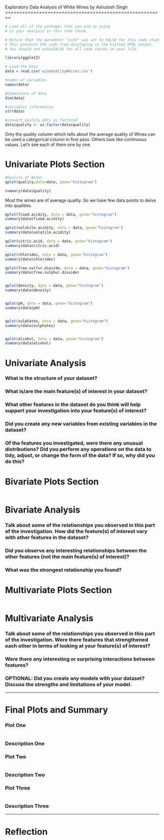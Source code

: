 Exploratory Data Analysis of White Wines
by Ashutosh Singh
========================================================

```r
# Load all of the packages that you end up using
# in your analysis in this code chunk.

# Notice that the parameter "echo" was set to FALSE for this code chunk.
# This prevents the code from displaying in the knitted HTML output.
# You should set echo=FALSE for all code chunks in your file.

library(ggplot2)
```

```r
# Load the Data
data = read.csv('wineQualityWhites.csv')

#names of variables
names(data)

#dimensions of data
dim(data)

#variables information
str(data)

#convert quality data as factored
data$quality <- as.factor(data$quality)

```
Only the quality column which tells about the average quality of Wines can be used a  categorical column in first pass. Others look like continuous values. Let's see each of them one by one.

# Univariate Plots Section
```r

#Quality of Wines
qplot(quality,data=data, geom="histogram")

summary(data$quality)
```
Most the wines are of average quality. So we have few data points to delve into qualities. 

```r
qplot(fixed.acidity, data = data, geom="histogram")
summary(data$fixed.acidity)

qplot(volatile.acidity, data = data, geom="histogram")
summary(data$volatile.acidity)

qplot(citric.acid, data = data, geom="histogram")
summary(data$citric.acid)

qplot(chlorides, data = data, geom="histogram")
summary(data$chlorides)

qplot(free.sulfur.dioxide, data = data, geom="histogram")
summary(data$free.sulphur.dioxide)


qplot(density, data = data, geom="histogram")
summary(data$density)


qplot(pH, data = data, geom="histogram")
summary(data$pH)


qplot(sulphates, data = data, geom="histogram")
summary(data$sulphates)


qplot(alcohol, data = data, geom="histogram")
summary(data$alcohol)

```


# Univariate Analysis

### What is the structure of your dataset?

### What is/are the main feature(s) of interest in your dataset?

### What other features in the dataset do you think will help support your investigation into your feature(s) of interest?

### Did you create any new variables from existing variables in the dataset?

### Of the features you investigated, were there any unusual distributions? Did you perform any operations on the data to tidy, adjust, or change the form of the data? If so, why did you do this?



# Bivariate Plots Section
```r

```

# Bivariate Analysis

### Talk about some of the relationships you observed in this part of the investigation. How did the feature(s) of interest vary with other features in the dataset?

### Did you observe any interesting relationships between the other features (not the main feature(s) of interest)?

### What was the strongest relationship you found?




# Multivariate Plots Section

```r

```

# Multivariate Analysis

### Talk about some of the relationships you observed in this part of the investigation. Were there features that strengthened each other in terms of looking at your feature(s) of interest?

### Were there any interesting or surprising interactions between features?

### OPTIONAL: Did you create any models with your dataset? Discuss the strengths and limitations of your model.

------

# Final Plots and Summary

### Plot One
```r

```

### Description One


### Plot Two
```r

```

### Description Two


### Plot Three
```r

```

### Description Three

------

# Reflection
